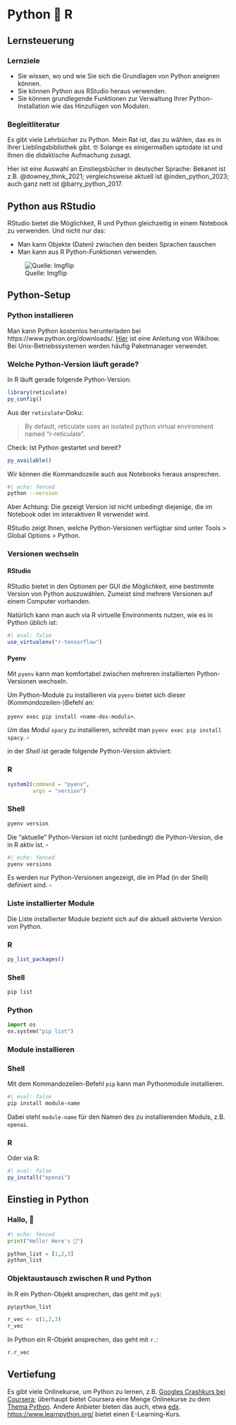 # Python 💖 R

## Lernsteuerung


### Lernziele


- Sie wissen, wo und wie Sie sich die Grundlagen von Python aneignen können.
- Sie können Python aus RStudio heraus verwenden.
- Sie können grundlegende Funktionen zur Verwaltung Ihrer Python-Installation wie das Hinzufügen von Modulen.


### Begleitliteratur


Es gibt viele Lehrbücher zu Python. Mein Rat ist, das zu wählen, das es in Ihrer Lieblingsbibliothek gibt. 🤓 Solange es einigermaßen uptodate ist und Ihnen die didaktische Aufmachung zusagt.

Hier ist eine Auswahl an Einstiegsbücher in deutscher Sprache: Bekannt ist z.B. @downey_think_2021; vergleichsweise aktuell ist @inden_python_2023; auch ganz nett ist @barry_python_2017.





## Python aus RStudio

RStudio bietet die Möglichkeit, R und Python gleichzeitig in einem Notebook zu verwenden. Und nicht nur das:

- Man kann Objekte (Daten) zwischen den beiden Sprachen tauschen
- Man kann aus R Python-Funktionen verwenden.

![Quelle: Imgflip](img/toogood.gif)



## Python-Setup


### Python installieren


Man kann Python kostenlos herunterladen bei https://www.python.org/downloads/. [Hier](https://de.wikihow.com/Python-installieren) ist eine Anleitung von Wikihow. Bei Unix-Betriebssystemen werden häufig Paketmanager verwendet.


### Welche Python-Version läuft gerade?

In R läuft gerade folgende Python-Version:

```r
library(reticulate)
py_config()
```




Aus der `reticulate`-Doku: 

>    By default, reticulate uses an isolated python virtual environment named “r-reticulate”.




Check: Ist Python gestartet und bereit?

```r
py_available()
```




Wir können die Kommandozeile auch aus Notebooks heraus ansprechen.



```zsh
#| echo: fenced
python --version
```


Aber Achtung: Die gezeigt Version ist nicht unbedingt diejenige, die im Notebook oder im interaktiven R verwendet wird.





RStudio zeigt Ihnen, welche Python-Versionen verfügbar sind unter Tools > Global Options > Python.



### Versionen wechseln


#### RStudio

RStudio bietet in den Optionen per GUI die Möglichkeit, eine bestimmte Version von Python auszuwählen. 
Zumeist sind mehrere Versionen auf einem Computer vorhanden.

Natürlich kann man auch via R virtuelle Environments nutzen, wie es in Python üblich ist:

```r
#| eval: false
use_virtualenv("r-tensorflow")
```


#### Pyenv

Mit `pyenv` kann man komfortabel zwischen mehreren installierten Python-Versionen wechseln.


Um Python-Module zu installieren via `pyenv` bietet sich dieser (Kommondozeilen-)Befehl an:

`pyenv exec pip install <name-des-moduls>`.

:::{#exm-spacy-pip}
Um das Modul `spacy` zu installieren, schreibt man `pyenv exec pip install spacy`. $\square$
:::




in der *Shell* ist gerade folgende Python-Version aktiviert:


:::{.panel-tabset}

### R

```r
system2(command = "pyenv",
        args = "version")
```

### Shell

```zsh
pyenv version
```

:::


::: calllout-caution
Die "aktuelle" Python-Version ist nicht (unbedingt) die Python-Version, die in R aktiv ist. $\square$
:::




```zsh
#| echo: fenced
pyenv versions
```

:::callout-caution
Es werden nur Python-Versionen angezeigt, die im Pfad (in der Shell) definiert sind. $\square$
:::







### Liste installierter Module

Die Liste installierter Module bezieht sich auf die aktuell aktivierte Version von Python.


:::{.panel-tabset}

### R

```r
py_list_packages()
```


### Shell

```zsh
pip list
```


### Python

```python
import os
os.system("pip list")
```


:::

### Module installieren


:::{.panel-tabset}

### Shell

Mit dem Kommandozeilen-Befehl `pip` kann man Pythonmodule installieren.


```zsh
#| eval: false
pip install module-name
```

Dabei steht `module-name` für den Namen des zu installierenden Moduls, z.B. `openai`.



### R




Oder via R:

```r
#| eval: false
py_install("openai")
```


:::



## Einstieg in Python


### Hallo, 🐍

```python
#| echo: fenced
print("Hello! Here's 🐍")

python_list = [1,2,3]
python_list
```


### Objektaustausch zwischen R und Python

In R ein Python-Objekt ansprechen, das geht mit `py$`:

```r
py$python_list

r_vec <- c(1,2,3)
r_vec
```


In Python ein R-Objekt ansprechen, das geht mit `r.`:


```python
r.r_vec
```


















## Vertiefung

Es gibt viele Onlinekurse, um Python zu lernen, z.B. [Googles Crashkurs bei Coursera](https://www.coursera.org/learn/python-crash-course); überhaupt bietet Coursera eine Menge Onlinekurse zu dem [Thema Python](https://www.coursera.org/courses?query=python). 
Andere Anbieter bieten das auch, etwa [edx](https://www.edx.org/learn/python).
<https://www.learnpython.org/> bietet einen E-Learning-Kurs.

